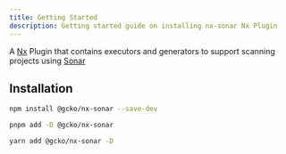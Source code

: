 ```yaml
---
title: Getting Started
description: Getting started guide on installing nx-sonar Nx Plugin
---
```



A [Nx](https://nx.dev/) Plugin that contains executors and generators to support scanning projects using [Sonar](https://www.sonarsource.com/products/sonarqube/)

## Installation

<Tabs>
<TabItem label="npm">

```sh
npm install @gcko/nx-sonar --save-dev
```

</TabItem>
<TabItem label="pnpm">

```sh
pnpm add -D @gcko/nx-sonar
```

</TabItem>
<TabItem label="Yarn">

```sh
yarn add @gcko/nx-sonar -D
```

</TabItem>
</Tabs>
